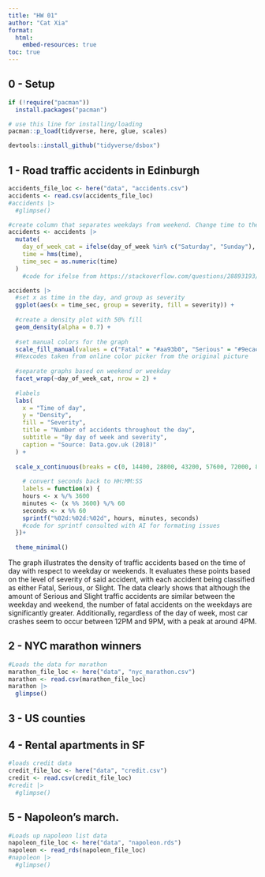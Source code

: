 ```yaml
---
title: "HW 01"
author: "Cat Xia"
format: 
  html:
    embed-resources: true
toc: true
---
```


## 0 - Setup

```r
if (!require("pacman")) 
  install.packages("pacman")

# use this line for installing/loading
pacman::p_load(tidyverse, here, glue, scales) 

devtools::install_github("tidyverse/dsbox")
```

## 1 - Road traffic accidents in Edinburgh
```r
accidents_file_loc <- here("data", "accidents.csv")
accidents <- read.csv(accidents_file_loc)
#accidents |> 
  #glimpse()
```

```r
#create column that separates weekdays from weekend. Change time to the hour minute second format
accidents <- accidents |>
  mutate(
    day_of_week_cat = ifelse(day_of_week %in% c("Saturday", "Sunday"), "Weekend", "Weekday"),
    time = hms(time),
    time_sec = as.numeric(time)
  )
    #code for ifelse from https://stackoverflow.com/questions/28893193/creating-factor-variables-weekend-and-weekday-from-date
```


```r
accidents |>
  #set x as time in the day, and group as severity
  ggplot(aes(x = time_sec, group = severity, fill = severity)) +
  
  #create a density plot with 50% fill
  geom_density(alpha = 0.7) +
  
  #set manual colors for the graph
  scale_fill_manual(values = c("Fatal" = "#aa93b0", "Serious" = "#9ecac8", "Slight" = "#fef39f")) +
  #Hexcodes taken from online color picker from the original picture
  
  #separate graphs based on weekend or weekday
  facet_wrap(~day_of_week_cat, nrow = 2) +
  
  #labels
  labs(
    x = "Time of day",
    y = "Density",
    fill = "Severity",
    title = "Number of accidents throughout the day",
    subtitle = "By day of week and severity",
    caption = "Source: Data.gov.uk (2018)"
  ) +
  
  scale_x_continuous(breaks = c(0, 14400, 28800, 43200, 57600, 72000, 86400),
                     
    # convert seconds back to HH:MM:SS                
    labels = function(x) {
    hours <- x %/% 3600
    minutes <- (x %% 3600) %/% 60
    seconds <- x %% 60
    sprintf("%02d:%02d:%02d", hours, minutes, seconds)
    #code for sprintf consulted with AI for formating issues
  })+
  
  theme_minimal()

```

The graph illustrates the density of traffic accidents based on the time of day with respect to weekday or weekends. It evaluates these points based on the level of severity of said accident, with each accident being classified as either Fatal, Serious, or Slight. The data clearly shows that although the amount of Serious and Slight traffic accidents are similar between the weekday and weekend, the number of fatal accidents on the weekdays are significantly greater. Additionally, regardless of the day of week, most car crashes seem to occur between 12PM and 9PM, with a peak at around 4PM.

## 2 - NYC marathon winners

```r
#Loads the data for marathon
marathon_file_loc <- here("data", "nyc_marathon.csv")
marathon <- read.csv(marathon_file_loc)
marathon |> 
  glimpse()
```

## 3 - US counties

## 4 - Rental apartments in SF
```r
#loads credit data
credit_file_loc <- here("data", "credit.csv")
credit <- read.csv(credit_file_loc)
#credit |> 
  #glimpse()
```


## 5 - Napoleon’s march.

```r
#Loads up napoleon list data
napoleon_file_loc <- here("data", "napoleon.rds")
napoleon <- read_rds(napoleon_file_loc)
#napoleon |>
  #glimpse()
```

